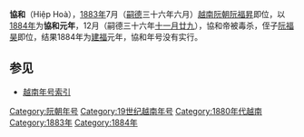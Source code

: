 '''協和'''（Hiệp Hoà），[[1883年|1883年]]7月（[[嗣德|嗣德]]三十六年六月）[[越南|越南]][[阮朝|阮朝]][[協和帝|阮福昇]]即位，以[[1884年|1884年]]为'''協和元年'''，12月（嗣德三十六年[[十一月廿九|十一月廿九]]），協和帝被毒杀，侄子[[建福帝|阮福昊]]即位，结果1884年为[[建福_(阮朝)|建福]]元年，協和年号没有实行。

==参见==
*[[越南年号索引|越南年号索引]]
{{越南年號}}
[[Category:阮朝年号|Category:阮朝年号]]
[[Category:19世纪越南年号|Category:19世纪越南年号]]
[[Category:1880年代越南|Category:1880年代越南]]
[[Category:1883年|Category:1883年]]
[[Category:1884年|Category:1884年]]